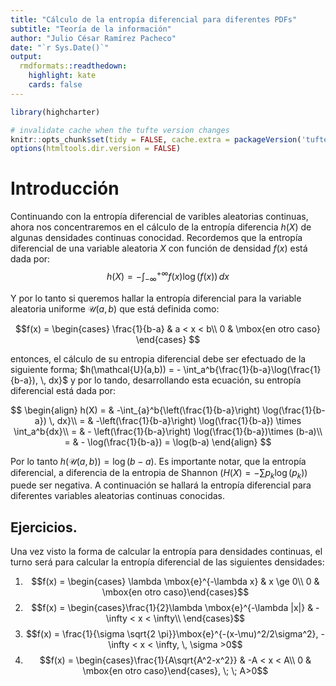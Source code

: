 ```yaml
---
title: "Cálculo de la entropía diferencial para diferentes PDFs"
subtitle: "Teoría de la información"
author: "Julio César Ramírez Pacheco"
date: "`r Sys.Date()`"
output:
  rmdformats::readthedown:
    highlight: kate
    cards: false
---
```


```r
library(highcharter)

# invalidate cache when the tufte version changes
knitr::opts_chunk$set(tidy = FALSE, cache.extra = packageVersion('tufte'))
options(htmltools.dir.version = FALSE)
```




# Introducción

Continuando con la entropía diferencial de varibles aleatorias continuas, ahora nos concentraremos en el cálculo de la entropía diferencia $h(X)$ de algunas densidades continuas conocidad. Recordemos que la entropía diferencial de una variable aleatoria $X$ con función de densidad $f(x)$ está dada por:
$$
h(X) = -\int_{-\infty}^{+\infty}{f(x) \log(f(x)) \, dx}
$$

Y por lo tanto si queremos hallar la entropía diferencial para la variable aleatoria uniforme $\mathcal{U}(a,b)$  que está definida como:

$$f(x) = \begin{cases}
\frac{1}{b-a} & a < x < b\\
0 & \mbox{en otro caso}
\end{cases}
$$

entonces, el cálculo de su entropia diferencial debe ser efectuado de la siguiente forma; $h(\mathcal{U}(a,b)) = - \int_a^b{\frac{1}{b-a}\log(\frac{1}{b-a}), \, dx}$ y por lo tando, desarrollando esta ecuación, su entropía diferencial está dada por:

$$
\begin{align}
h(X) = & -\int_{a}^b{\left(\frac{1}{b-a}\right) \log(\frac{1}{b-a}) \, dx}\\
 = & -\left(\frac{1}{b-a}\right) \log(\frac{1}{b-a}) \times \int_a^b{dx}\\
 = & - \left(\frac{1}{b-a}\right) \log(\frac{1}{b-a})\times (b-a)\\
= & - \log(\frac{1}{b-a}) = \log(b-a)
\end{align}
$$

Por lo tanto $h(\mathcal{U}(a,b)) = \log(b-a)$. Es importante notar, que la entropía diferencial, a diferencia de la entropia de Shannon ($H(X) = -\sum{p_k \log(p_k)}$) puede ser negativa. A continuación se hallará la entropía diferencial para diferentes variables aleatorias continuas conocidas.


## Ejercicios.
Una vez visto la forma de calcular la entropía para densidades continuas, el turno será para calcular la entropía diferencial de las siguientes densidades:


1. $$f(x) = \begin{cases} \lambda \mbox{e}^{-\lambda x} & x \ge 0\\ 
0 & \mbox{en otro caso}\end{cases}$$
2. $$f(x) = \begin{cases}\frac{1}{2}\lambda \mbox{e}^{-\lambda |x|} & -\infty < x < \infty\\
\end{cases}$$
3. $$f(x) = \frac{1}{\sigma \sqrt{2 \pi}}\mbox{e}^{-(x-\mu)^2/2\sigma^2}, -\infty < x < \infty, \, \sigma >0$$
4. $$f(x) = \begin{cases}\frac{1}{A\sqrt{A^2-x^2}} & -A < x < A\\
0 & \mbox{en otro caso}\end{cases}, \; \; A>0$$


